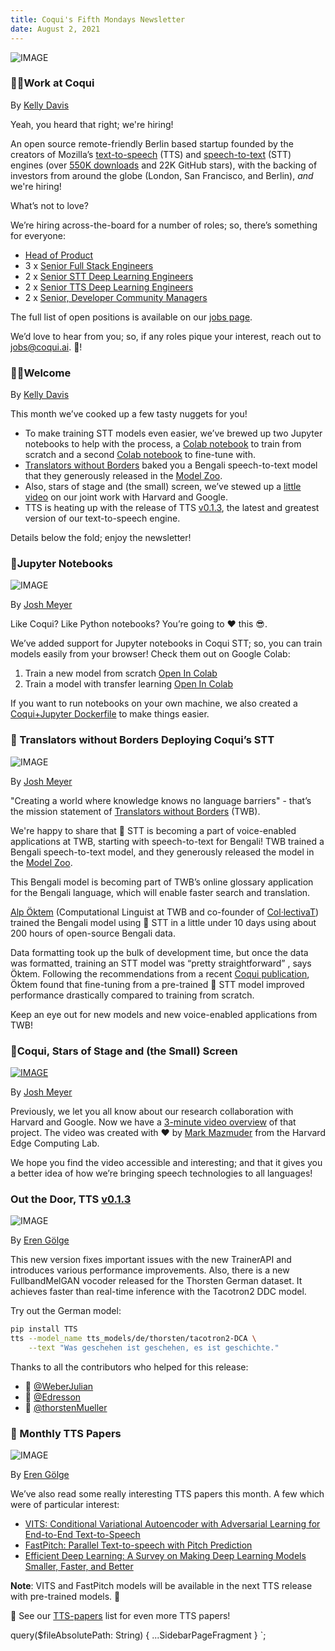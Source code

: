 ```yaml
---
title: Coqui's Fifth Mondays Newsletter
date: August 2, 2021
---
```



![IMAGE](../../data/images/newsletter/posts/logo-wordmark.png)

### 👩‍💻Work at Coqui

By [Kelly Davis](https://github.com/kdavis-coqui)

Yeah, you heard that right; we're hiring!

An open source remote-friendly Berlin based startup founded by the creators of Mozilla’s
[text-to-speech](https://github.com/mozilla/tts) (TTS) and [speech-to-text](https://github.com/mozilla/deepspeech)
(STT) engines (over [550K downloads](https://somsubhra.github.io/github-release-stats/?username=mozilla&repository=deepspeech&page=1&per_page=300)
and 22K GitHub stars), with the backing of investors from around the globe (London,
San Francisco, and Berlin), _and_ we're hiring!

What’s not to love?

We’re hiring across-the-board for a number of roles; so, there’s something for everyone:

- [Head of Product](/job/head-of-product)
- 3 x [Senior Full Stack Engineers](/job/senior-full-stack-engineer)
- 2 x [Senior STT Deep Learning Engineers](/job/senior-stt-deep-learning-engineer)
- 2 x [Senior TTS Deep Learning Engineers](/job/senior-tts-deep-learning-engineer)
- 2 x [Senior, Developer Community Managers](/job/senior-developer-community-manager)

The full list of open positions is available on our [jobs page](/jobs).

We’d love to hear from you; so, if any roles pique your interest, reach out to
[jobs@coqui.ai](mailto:jobs@coqui.ai). 🐸!

### 👩‍🍳Welcome

By [Kelly Davis](https://github.com/kdavis-coqui)

This month we’ve cooked up a few tasty nuggets for you!

- To make training STT models even easier, we’ve brewed up two Jupyter notebooks to help with the process, a
  [Colab notebook](https://colab.research.google.com/github/coqui-ai/STT/blob/main/notebooks/train-your-first-coqui-STT-model.ipynb)
  to train from scratch and a second [Colab notebook](https://colab.research.google.com/github/coqui-ai/STT/blob/main/notebooks/easy-transfer-learning.ipynb)
  to fine-tune with.
- [Translators without Borders](https://translatorswithoutborders.org/) baked you a Bengali speech-to-text
  model that they generously released in the [Model Zoo](https://coqui.ai/bengali/twb/v0.1.0).
- Also, stars of stage and (the small) screen, we’ve stewed up a [little video](https://www.youtube.com/watch?v=2Fw3OxQrLUo)
  on our joint work with Harvard and Google.
- TTS is heating up with the release of TTS [v0.1.3](https://github.com/coqui-ai/TTS/releases/tag/v0.1.3),
  the latest and greatest version of our text-to-speech engine.

Details below the fold; enjoy the newsletter!

### 📔Jupyter Notebooks

![IMAGE](../../data/images/newsletter/posts/jupyter_notebooks.png)

By [Josh Meyer](https://github.com/JRMeyer)

Like Coqui? Like Python notebooks? You’re going to ❤️ this 😎.

We’ve added support for Jupyter notebooks in Coqui STT; so, you can train models easily from your browser!
Check them out on Google Colab:

1. Train a new model from scratch [Open In Colab](https://colab.research.google.com/github/coqui-ai/STT/blob/main/notebooks/train-your-first-coqui-STT-model.ipynb)
2. Train a model with transfer learning [Open In Colab](https://colab.research.google.com/github/coqui-ai/STT/blob/main/notebooks/easy-transfer-learning.ipynb)

If you want to run notebooks on your own machine, we also created a
[Coqui+Jupyter Dockerfile](https://github.com/coqui-ai/STT/blob/main/Dockerfile.train.jupyter) to make
things easier.

### 🚀 Translators without Borders Deploying Coqui’s STT

![IMAGE](../../data/images/newsletter/posts/translators_without_borders.png)

By [Josh Meyer](https://github.com/JRMeyer)

"Creating a world where knowledge knows no language barriers" - that’s the mission statement of
[Translators without Borders](https://translatorswithoutborders.org/) (TWB).

We're happy to share that 🐸 STT is becoming a part of voice-enabled applications at TWB, starting
with speech-to-text for Bengali! TWB trained a Bengali speech-to-text model, and they generously
released the model in the [Model Zoo](https://coqui.ai/bengali/twb/v0.1.0).

This Bengali model is becoming part of TWB’s online glossary application for the Bengali language,
which will enable faster search and translation.

[Alp Öktem](https://alpoktem.github.io/) (Computational Linguist at TWB and co-founder of
[Col·lectivaT](https://collectivat.cat/en)) trained the Bengali model using 🐸 STT in a little
under 10 days using about 200 hours of open-source Bengali data.

Data formatting took up the bulk of development time, but once the data was formatted, training an
STT model was “pretty straightforward” , says Öktem. Following the recommendations from a recent
[Coqui publication](https://arxiv.org/abs/2105.04674), Öktem found that fine-tuning from a
pre-trained 🐸 STT model improved performance drastically compared to training from scratch.

Keep an eye out for new models and new voice-enabled applications from TWB!

### 🎥Coqui, Stars of Stage and (the Small) Screen

[![IMAGE](../../data/images/newsletter/posts/stars_of_stage-and_screen.png)](https://www.youtube.com/watch?v=2Fw3OxQrLUo)

By [Josh Meyer](https://github.com/JRMeyer)

Previously, we let you all know about our research collaboration with Harvard and Google.
Now we have a [3-minute video overview](https://www.youtube.com/watch?v=2Fw3OxQrLUo) of
that project. The video was created with ❤️ by [Mark Mazmuder](https://markmaz.com/) from
the Harvard Edge Computing Lab.

We hope you find the video accessible and interesting; and that it gives you a better
idea of how we’re bringing speech technologies to all languages!

### Out the Door, TTS [v0.1.3](https://github.com/coqui-ai/TTS/releases/tag/v0.1.3)

![IMAGE](../../data/images/newsletter/posts/release.jpg)

By [Eren Gölge](https://github.com/erogol)

This new version fixes important issues with the new TrainerAPI and introduces various
performance improvements. Also, there is a new FullbandMelGAN vocoder released for the
Thorsten German dataset. It achieves faster than real-time inference with the Tacotron2
DDC model.

Try out the German model:

```bash
pip install TTS
tts --model_name tts_models/de/thorsten/tacotron2-DCA \
    --text "Was geschehen ist geschehen, es ist geschichte."
```

Thanks to all the contributors who helped for this release:

- 👑 [@WeberJulian](https://github.com/WeberJulian)
- 👑 [@Edresson](https://github.com/Edresson)
- 👑 [@thorstenMueller](https://github.com/thorstenMueller)

### 🔬 Monthly TTS Papers

![IMAGE](../../data/images/newsletter/posts/monthly-papers.jpg)

By [Eren Gölge](https://github.com/erogol)

We’ve also read some really interesting TTS papers this month. A few which were of particular interest:

- [VITS: Conditional Variational Autoencoder with Adversarial Learning for End-to-End Text-to-Speech](https://arxiv.org/abs/2106.06103)
- [FastPitch: Parallel Text-to-speech with Pitch Prediction](https://arxiv.org/abs/2006.06873)
- [Efficient Deep Learning: A Survey on Making Deep Learning Models Smaller, Faster, and Better](https://arxiv.org/pdf/2106.08962.pdf)

**Note**: VITS and FastPitch models will be available in the next TTS release with pre-trained models. 🚀

👀 See our [TTS-papers](https://github.com/coqui-ai/TTS-papers) list for even more TTS papers!

<!-- markdownlint-enable line-length -->

  query($fileAbsolutePath: String) {
    ...SidebarPageFragment
  }
`;
